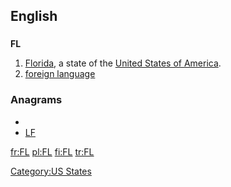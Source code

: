==English==

==={{abbreviation}}===
'''FL'''

# [[Florida]], a state of the [[United States of America]].
# [[foreign language]]

===Anagrams===
* {{alphagram|fl}}
* [[LF#English|LF]]


[[Category:US States]]

[[fr:FL]]
[[pl:FL]]
[[fi:FL]]
[[tr:FL]]